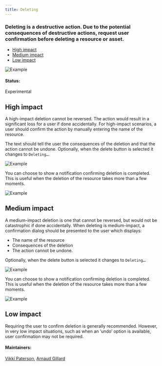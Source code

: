 ```yaml
---
title: Deleting
---
```


### Deleting is a destructive action. Due to the potential consequences of destructive actions, request user confirmation before deleting a resource or asset.

<AnchorLinks>

- [High impact](#high-impact)
- [Medium impact](#medium-impact)
- [Low impact](#low-impact)

</AnchorLinks>

<ImageComponent cols="8" caption="This is a caption">

![Example](images/1.1.png)

</ImageComponent>

#### Status:

Experimental

## High impact

A high-impact deletion cannot be reversed. The action would result in a significant loss for a user if done accidentally. For high-impact scenarios, a user should confirm the action by manually entering the name of the resource.

The text should tell the user the consequences of the deletion and that the action cannot be undone. Optionally, when the delete button is selected it changes to `Deleting…`.

<ImageComponent cols="6">

![Example](images/2.2.png)

</ImageComponent>

You can choose to show a notification confirming deletion is completed. This is useful when the deletion of the resource takes more than a few moments.

<ImageComponent cols="6">

![Example](images/3.3.png)

</ImageComponent>

## Medium impact

A medium-impact deletion is one that cannot be reversed, but would not be catastrophic if done accidentally. When deleting is medium-impact, a confirmation dialog should be presented to the user which displays:

* The name of the resource
* Consequences of the deletion
* The action cannot be undone.

Optionally, when the delete button is selected it changes to `Deleting…`.

<ImageComponent cols="6">

![Example](images/4.4.png)

</ImageComponent>

You can choose to show a notification confirming deletion is completed. This is useful when the deletion of the resource takes more than a few moments.

<ImageComponent cols="6">

![Example](images/5.5.png)

</ImageComponent>


## Low impact
Requiring the user to confirm deletion is generally recommended. However, in very low impact situations, such as when an ‘undo’ option is available, user confirmation may not be required.


#### Maintainers:

[Vikki Paterson](https://github.ibm.com/VICTORIA), [Arnaud Gillard](https://github.ibm.com/Arnaud-Gillard)
